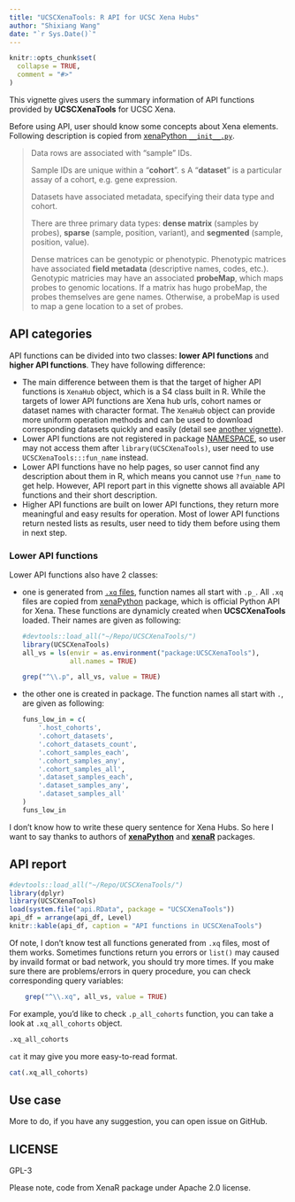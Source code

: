 ```yaml
---
title: "UCSCXenaTools: R API for UCSC Xena Hubs"
author: "Shixiang Wang"
date: "`r Sys.Date()`"
---
```


```r
knitr::opts_chunk$set(
  collapse = TRUE,
  comment = "#>"
)
```

This vignette gives users the summary information of API functions provided by **UCSCXenaTools** for UCSC Xena. 

Before using API, user should know some concepts about Xena elements. Following description is copied from [xenaPython `__init__.py`](https://github.com/ucscXena/xenaPython/blob/master/xenaPython/__init__.py).

> Data rows are associated with "sample" IDs.
>
> Sample IDs are unique within a "**cohort**".
>s
> A "**dataset**" is a particular assay of a cohort, e.g. gene expression.
>
> Datasets have associated metadata, specifying their data type and cohort.
>
> There are three primary data types: **dense matrix** (samples by probes), **sparse** (sample, position, variant), and **segmented** (sample, position, value).
> 
> Dense matrices can be genotypic or phenotypic. Phenotypic matrices have associated **field metadata** (descriptive names, codes, etc.).
Genotypic matricies may have an associated **probeMap**, which maps probes to genomic locations. If a matrix has hugo probeMap, the probes themselves are gene names. Otherwise, a probeMap is used to map a gene location to a set of probes.

## API categories

API functions can be divided into two classes: **lower API functions** and **higher API functions**. 
They have following difference:

- The main difference between them is that the target of higher API functions is `XenaHub` object, which is
a S4 class built in R. While the targets of lower API functions are Xena hub urls, cohort names or 
dataset names with character format. The `XenaHub` object can provide more uniform operation methods and can be
used to download corresponding datasets quickly and easily 
(detail see [another vignette](https://shixiangwang.github.io/UCSCXenaTools/)).
- Lower API functions are not registered in package 
[NAMESPACE](https://github.com/ShixiangWang/UCSCXenaTools/blob/master/NAMESPACE), so user may not access them
after `library(UCSCXenaTools)`, user need to use `UCSCXenaTools:::fun_name` instead.
- Lower API functions have no help pages, so user cannot find any description about them in R, which means
you cannot use `?fun_name` to get help. However, API report part in this vignette shows all avaiable API functions and 
their short description.
- Higher API functions are built on lower API functions, they return more meaningful and easy results for operation. Most of lower API functions return nested lists as results, user need to tidy them before using them in next step.


### Lower API functions

Lower API functions also have 2 classes: 

- one is generated from 
[`.xq` files](https://github.com/ShixiangWang/UCSCXenaTools/tree/master/inst/queries), 
function names all start with `.p_`. All `.xq` files are copied from [xenaPython](https://github.com/ucscXena/xenaPython) package, which is official Python API for Xena.
These functions are dynamicly created when **UCSCXenaTools** loaded. Their names are given as following: 

    ```r
    #devtools::load_all("~/Repo/UCSCXenaTools/")
    library(UCSCXenaTools)
    all_vs = ls(envir = as.environment("package:UCSCXenaTools"),
                all.names = TRUE)
    ```
    
    ```r
    grep("^\\.p", all_vs, value = TRUE)
    ```

- the other one is created in package. The function names all start with `.`, are given as following:

    ```r
    funs_low_in = c(
        '.host_cohorts',
        '.cohort_datasets',
        '.cohort_datasets_count',
        '.cohort_samples_each',
        '.cohort_samples_any',
        '.cohort_samples_all',
        '.dataset_samples_each',
        '.dataset_samples_any',
        '.dataset_samples_all'
    )
    funs_low_in
    ```


I don't know how to write these query sentence for Xena Hubs. So here I want to
say thanks to authors of [**xenaPython**](https://github.com/ucscXena/xenaPython) 
and [**xenaR**](https://github.com/mtmorgan/XenaR) packages.

## API report


```r
#devtools::load_all("~/Repo/UCSCXenaTools/")
library(dplyr)
library(UCSCXenaTools)
load(system.file("api.RData", package = "UCSCXenaTools"))
api_df = arrange(api_df, Level)
knitr::kable(api_df, caption = "API functions in UCSCXenaTools")
```

Of note, I don't know test all functions generated from `.xq` files, most of them works.
Sometimes functions return you errors or `list()` may caused by invaild format or bad network, 
you should try more times. If you make sure there are problems/errors in query procedure,
you can check corresponding query variables:

```r
    grep("^\\.xq", all_vs, value = TRUE)
```

For example, you'd like to check `.p_all_cohorts` function, you can take a look
at `.xq_all_cohorts` object.

```r
.xq_all_cohorts
```

`cat` it may give you more easy-to-read format.

```r
cat(.xq_all_cohorts)
```

## Use case

More to do, if you have any suggestion, you can open issue on GitHub.


## LICENSE

GPL-3

Please note, code from XenaR package under Apache 2.0 license.
